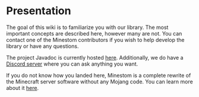 # Presentation

The goal of this wiki is to familiarize you with our library. The most important concepts are described here, however many are not. You can contact one of the Minestom contributors if you wish to help develop the library or have any questions.

The project Javadoc is currently hosted [here](https://minestom.github.io/Minestom/). Additionally, we do have a [Discord server](https://discord.gg/pkFRvqB) where you can ask anything you want.

If you do not know how you landed here, Minestom is a complete rewrite of the Minecraft server software without any Mojang code. You can learn more about it [here](https://github.com/Minestom/Minestom).

